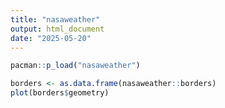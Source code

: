 ```yaml
---
title: "nasaweather"
output: html_document
date: "2025-05-20"
---
```


```r
pacman::p_load("nasaweather")
```

```r
borders <- as.data.frame(nasaweather::borders)
plot(borders$geometry)
```

